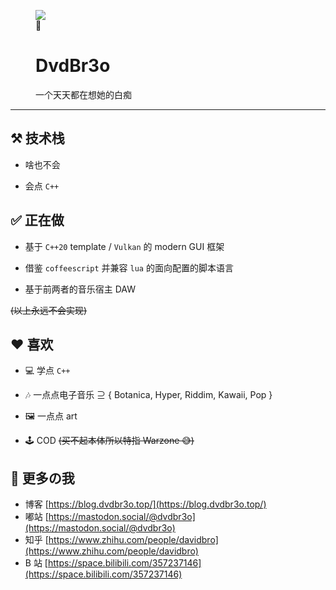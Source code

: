 <head>
  <link rel="stylesheet" type="text/css" href="assets/styles/main.css" />
</head>

<figure class="title-box">
  <div class="element avatar">
    <img
      class="profile"
      src="https://s2.loli.net/2024/11/21/sStDMNkwvinG6ce.png"
    />
    <div class="emoji"> 🥰 </div>
  </div>
  <h1 class="element"> DvdBr3o </h1>
  <span class="element"> 一个天天都在想她的白痴 </span>
</figure>

---

<h2> ⚒️ 技术栈 </h2>

- 啥也不会

- 会点 `C++`

<h2> ✅ 正在做 </h2>

- 基于 `C++20` template / `Vulkan` 的 modern GUI 框架

- 借鉴 `coffeescript` 并兼容 `lua` 的面向配置的脚本语言

- 基于前两者的音乐宿主 DAW

~~(以上永远不会实现)~~

<h2> ❤️ 喜欢 </h2>

- 💻 学点 `C++`

- 🎶 一点点电子音乐 ⊇ { Botanica, Hyper, Riddim, Kawaii, Pop }

- 🖼️ 一点点 art

- 🕹️ COD ~~(买不起本体所以特指 Warzone 😅)~~

<h2> 🔗 更多の我 </h2>

<a href="https://blog.dvdbr3o.top/" target="_blank"></a>

- 博客 [https://blog.dvdbr3o.top/](https://blog.dvdbr3o.top/)
- 嘟站 [https://mastodon.social/@dvdbr3o](https://mastodon.social/@dvdbr3o)
- 知乎 [https://www.zhihu.com/people/davidbro](https://www.zhihu.com/people/davidbro)
- B 站 [https://space.bilibili.com/357237146](https://space.bilibili.com/357237146)
